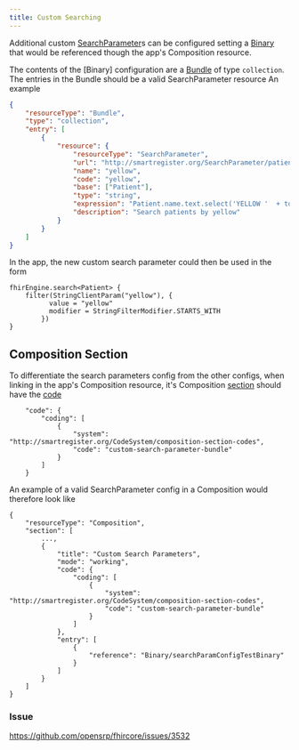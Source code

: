 ```yaml
---
title: Custom Searching
---
```


Additional custom [SearchParameter](https://www.hl7.org/fhir/searchparameter.html)s can be configured setting a
[Binary](https://www.hl7.org/fhir/binary.html) that would be referenced though the app's Composition resource.

The contents of the [Binary] configuration are a [Bundle](https://www.hl7.org/fhir/bundle.html) of type `collection`.
The entries in the Bundle should be a valid SearchParameter resource
An example

``` json
{
    "resourceType": "Bundle",
    "type": "collection",
    "entry": [
        {
            "resource": {
                "resourceType": "SearchParameter",
                "url": "http://smartregister.org/SearchParameter/patient-yellow",
                "name": "yellow",
                "code": "yellow",
                "base": ["Patient"],
                "type": "string",
                "expression": "Patient.name.text.select('YELLOW '  + toString())",
                "description": "Search patients by yellow"
            }
        }
    ]
}
```

In the app, the new custom search parameter could then be used in the form

```
fhirEngine.search<Patient> {
    filter(StringClientParam("yellow"), {
          value = "yellow"
          modifier = StringFilterModifier.STARTS_WITH
        })
}
```

## Composition Section

To differentiate the search parameters config from the other configs, when linking in the app's Composition resource,
it's Composition [section](https://www.hl7.org/fhir/composition-definitions.html#Composition.section) should have the
[code](https://www.hl7.org/fhir/composition-definitions.html#Composition.section.code)

```
    "code": {
        "coding": [
            {
                "system": "http://smartregister.org/CodeSystem/composition-section-codes",
                "code": "custom-search-parameter-bundle"
            }
        ]
    }
```

An example of a valid SearchParameter config in a Composition would therefore look like

```
{
    "resourceType": "Composition",
    "section": [
        ...,
        {
            "title": "Custom Search Parameters",
            "mode": "working",
            "code": {
                "coding": [
                    {
                        "system": "http://smartregister.org/CodeSystem/composition-section-codes",
                        "code": "custom-search-parameter-bundle"
                    }
                ]
            },
            "entry": [
                {
                    "reference": "Binary/searchParamConfigTestBinary"
                }
            ]
        }
    ]
}
```

### Issue
https://github.com/opensrp/fhircore/issues/3532
